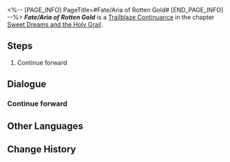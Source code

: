 <%-- [PAGE_INFO]
PageTitle=#Fate/Aria of Rotten Gold#
[END_PAGE_INFO] --%>
{{Stub|Dialogue.}}
{{Mission Infobox
|id            = 1040536
|title         = 
|image         = <!--Mission Fate/Aria of Rotten Gold.png-->
|type          = Trailblaze Continuance
|event_name    = 
|chapter       = Sweet Dreams and the Holy Grail
|requirements  = [[Trailblaze Continuance]] ''[[Fate/Aria of Rotten Gold]]'' completed
|summary       = <!--official mission summary from Fate's Atlas-->
|characters    = Trailblazer
|startLocation = [[<!--starting world-->]] - [[<!--starting area-->]]
|world         = <!--starting world-->
|area          = <!--starting area-->
|prev          = 
|next          = ???
|rewards       = Traveler's Guide*6; Refined Aether*6; Credit*100,000
}}
'''''Fate/Aria of Rotten Gold''''' is a [[Trailblaze Continuance]] in the chapter [[Sweet Dreams and the Holy Grail]].

==Steps==
# Continue forward

<!--
==Gameplay Notes==

--><!--
==Trial Character==

-->
==Dialogue==
{{Stub Dialogue}}
{{Dialogue End}}

===Continue forward{{subst:void|<!--104053602-->}}===
{{Mission Description|type=continuance|location=<!--to be added-->|update|Stories of a foreign land, carried on a foreign breeze.}}
{{Dialogue Start}}
:{{tx}}
{{Mission Description|type=continuance|location=<!--to be added-->|update|Prophecies fulfilled and wishes left behind.}}
{{Dialogue End}}

==Other Languages==
{{Other Languages
|en   = Fate/Aria of Rotten Gold
|zhs  = 命运/咏叹腐朽金黄
|zht  = 命運/詠嘆腐朽金黃
|ja   = Fate&nbsp;/&nbsp;朽ちゆく黄金のアリア
|ko   = Fate/부패한 황금의 아리아
|es   = Fate/Aria del oro podrido
|fr   = Fate/Aria de l'or putride
|ru   = Судьба: Ария гнилого золота
|th   = Fate/ บทขับขานแห่งทองคำเสื่อมโทรม
|vi   = Fate/Nhạc Khúc Hoàng Kim Mục Nát
|de   = Fate/Arie des verfallenen Goldes
|id   = Fate/Elegi Emas yang Lapuk
|pt   = Fate/Ária do Ouro Apodrecido
}}

==Change History==
{{Change History|3.4}}
